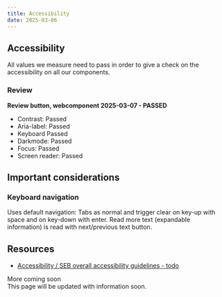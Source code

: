 ```yaml
---
title: Accessibility
date: 2025-03-06
---
```


## Accessibility
All values we measure need to pass in order to give a check on the accessibility on all our components.

### Review
**Review button, webcomponent 2025-03-07 - PASSED**
- Contrast: Passed
- Aria-label: Passed
- Keyboard Passed
- Darkmode: Passed
- Focus: Passed
- Screen reader: Passed

## Important considerations

### Keyboard navigation
Uses default navigation: Tabs as normal and trigger clear on key-up with space and on key-down with enter. Read more text (expandable information) is read with next/previous text button.

## Resources
- [Accessibility / SEB overall accessibility guidelines - todo](/accessibility)

<Badge variant="notice">More coming soon</Badge><br />
This page will be updated with information soon.
